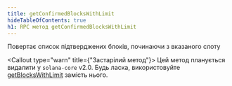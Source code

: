```yaml
---
title: getConfirmedBlocksWithLimit
hideTableOfContents: true
h1: RPC метод getConfirmedBlocksWithLimit
---
```


Повертає список підтверджених блоків, починаючи з вказаного слоту

<Callout type="warn" title={"Застарілий метод"}>
  Цей метод планується видалити у `solana-core` v2.0. Будь ласка, використовуйте
  [getBlocksWithLimit](/docs/rpc/http/getblockswithlimit) замість нього.
</Callout>

